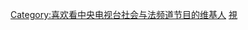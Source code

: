 {{Userbox
  |id=12
  |id-fc=white
  |id-c=red
  |info=这个用户喜欢收看'''[[中央电视台社会与法频道]]'''的节目。
  |info-c=#E6E6FA
  |info-s=10
  |border-c=#FFFFFF
}} <includeonly>[[Category:喜欢看中央电视台社会与法频道节目的维基人]]</includeonly><noinclude>
[[Category:媒體用戶框模板|視]]
</noinclude>